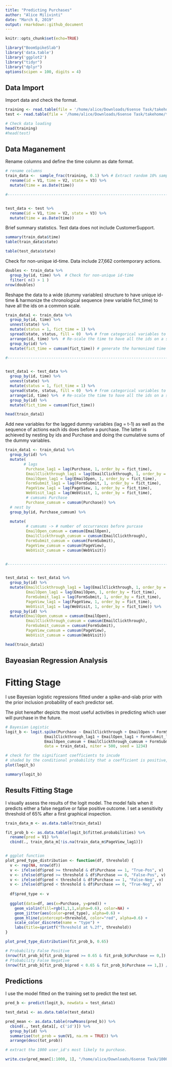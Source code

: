 ```yaml
---
title: "Predicting Purchases"
author: "Alice Milivinti"
date: "March 8, 2019"
output: rmarkdown::github_document
---
```


```r
knitr::opts_chunk$set(echo=TRUE)

library("BoomSpikeSlab")
library('data.table')
library('ggplot2')
library("tidyr")
library("dplyr")
options(scipen = 100, digits = 4)


```


## Data Import

Import data and check the format.

```r

training <- read.table(file = '/home/alice/Downloads/6sense Task/takehome/training.tsv', sep = '\t', header = FALSE)
test <- read.table(file = '/home/alice/Downloads/6sense Task/takehome/test.tsv', sep = '\t', header = FALSE)

# Check data loading
head(training)
#head(test)

```

## Data Maganement

Rename columns and define the time column as date format.


```r

# rename columns
train_data <-  sample_frac(training, 0.1) %>% # Extract random 10% sample of training data
  rename(id = V1, time = V2, state = V3) %>%
  mutate(time = as.Date(time))

#-------------------------------------------------------------------------------


test_data <- test %>%
  rename(id = V1, time = V2, state = V3) %>%
  mutate(time = as.Date(time))


```

Brief summary statistics. Test data does not include CustomerSupport.

```r
summary(train_data$time)
table(train_data$state)

table(test_data$state)

```

Check for non-unique id-time. Data include 27,662 contemporary actions.

```r
doubles <- train_data %>%
  group_by(id, time) %>%  # Check for non-unique id-time 
  filter( n() > 1 ) 
nrow(doubles)

```

Reshape the data to a wide (dummy variables) structure to have unique id-time & harmonize the chronological sequence (new variable fict_time) to have all the ids on a common scale.

```r
train_data1 <- train_data %>%
  group_by(id, time) %>%
  unnest(state) %>% 
  mutate(status = 1, fict_time = 1) %>% 
  spread(state, status, fill = 0)  %>% # from categorical variables to dummies
  arrange(id, time) %>%  # Re-scale the time to have all the ids on a single scale
  group_by(id) %>%
  mutate(fict_time = cumsum(fict_time)) # generate the harmonized time

#-------------------------------------------------------------------------------


test_data1 <- test_data %>%
  group_by(id, time) %>%
  unnest(state) %>% 
  mutate(status = 1, fict_time = 1) %>% 
  spread(state, status, fill = 0)  %>% # from categorical variables to dummies
  arrange(id, time) %>%  # Re-scale the time to have all the ids on a single scale
  group_by(id) %>%
  mutate(fict_time = cumsum(fict_time))

head(train_data1)

```

Add new variables for the lagged dummy variables (lag = t-1) as well as the sequence of actions each ids does before a purchase. The latter is achieved by nesting by ids and Purchase and doing the cumulative sums of the dummy variables. 

```r

train_data1 <- train_data1 %>%
  group_by(id) %>%
  mutate(
        # lags
         Purchase_lag1 = lag(Purchase, 1, order_by = fict_time), 
         EmailClickthrough_lag1 = lag(EmailClickthrough, 1, order_by = fict_time),
         EmailOpen_lag1 = lag(EmailOpen, 1, order_by = fict_time),
         FormSubmit_lag1 = lag(FormSubmit, 1, order_by = fict_time),
         PageView_lag1 = lag(PageView, 1, order_by = fict_time),
         WebVisit_lag1 = lag(WebVisit, 1, order_by = fict_time),
         # cumsums Purchase
         Purchase_cumsum = cumsum(Purchase)) %>% 
  # nest by
  group_by(id, Purchase_cumsum) %>%
  
  mutate(
         # cumsums -> # number of occurrances before purcase
         EmailOpen_cumsum = cumsum(EmailOpen), 
         EmailClickthrough_cumsum = cumsum(EmailClickthrough),
         FormSubmit_cumsum = cumsum(FormSubmit),
         PageView_cumsum = cumsum(PageView),
         WebVisit_cumsum = cumsum(WebVisit))


#-------------------------------------------------------------------------------


test_data1 <- test_data1 %>%
  group_by(id) %>%
  mutate(EmailClickthrough_lag1 = lag(EmailClickthrough, 1, order_by = fict_time),
         EmailOpen_lag1 = lag(EmailOpen, 1, order_by = fict_time),
         FormSubmit_lag1 = lag(FormSubmit, 1, order_by = fict_time),
         PageView_lag1 = lag(PageView, 1, order_by = fict_time),
         WebVisit_lag1 = lag(WebVisit, 1, order_by = fict_time)) %>%
  group_by(id) %>%
  mutate(EmailOpen_cumsum = cumsum(EmailOpen), 
         EmailClickthrough_cumsum = cumsum(EmailClickthrough),
         FormSubmit_cumsum = cumsum(FormSubmit),
         PageView_cumsum = cumsum(PageView),
         WebVisit_cumsum = cumsum(WebVisit))

head(train_data1)

```

## Bayeasian Regression Analysis 

# Fitting Stage
I use Bayesian logistic regressions fitted under a spike-and-slab prior with the prior inclusion probability of each predictor set.

The plot hereafter depicts the most useful activities in predicting which user will purchase in the future.


```r
# Bayesian Logistic 
logit_b <- logit.spike(Purchase ~ EmailClickthrough + EmailOpen + FormSubmit + PageView + WebVisit + fict_time +
                 EmailClickthrough_lag1 + EmailOpen_lag1 + FormSubmit_lag1 + PageView_lag1 + WebVisit_lag1 +
                 EmailOpen_cumsum + EmailClickthrough_cumsum + FormSubmit_cumsum + PageView_cumsum + WebVisit_cumsum, 
                 data = train_data1, niter = 500, seed = 1234)

# check for the significant coefficients to incude
# shaded by the conditional probability that a coefficient is positive, given that it is nonzero.
plot(logit_b)

summary(logit_b)

```


## Results Fitting Stage

I visually assess the results of the logit model. The model fails when it predicts either a false negative or false positive outcome.
I set a sensitivity threshold of 65% after a first graphical inspection. 

```r

train_data_m <- as.data.table(train_data1)

fit_prob_b <- as.data.table(logit_b$fitted.probabilities) %>%
  rename(pred = V1) %>%
  cbind(., train_data_m[!is.na(train_data_m$PageView_lag1)])


# ggplot function
plot_pred_type_distribution <- function(df, threshold) {
  v <- rep(NA, nrow(df))
  v <- ifelse(df$pred >= threshold & df$Purchase == 1, "True-Pos", v)
  v <- ifelse(df$pred >= threshold & df$Purchase == 0, "False-Pos", v)
  v <- ifelse(df$pred < threshold & df$Purchase == 1, "False-Neg", v)
  v <- ifelse(df$pred < threshold & df$Purchase == 0, "True-Neg", v)
  
  df$pred_type <- v
  
  ggplot(data=df, aes(x=Purchase, y=pred)) + 
    geom_violin(fill=rgb(1,1,1,alpha=0.6), color=NA) + 
    geom_jitter(aes(color=pred_type), alpha=0.6) +
    geom_hline(yintercept=threshold, color="red", alpha=0.6) +
    scale_color_discrete(name = "type") +
    labs(title=sprintf("Threshold at %.2f", threshold))
}

plot_pred_type_distribution(fit_prob_b, 0.65)

# Probability False Positive
(nrow(fit_prob_b[fit_prob_b$pred >= 0.65 & fit_prob_b$Purchase == 0,]) / nrow(fit_prob_b[fit_prob_b$Purchase == 0,])) * 100
# Ptobability False Negative
(nrow(fit_prob_b[fit_prob_b$pred < 0.65 & fit_prob_b$Purchase == 1,]) / nrow(fit_prob_b[fit_prob_b$Purchase == 1,])) * 100


```

## Predictions

I use the model fitted on the training set to predict the test set.

```r

pred_b <- predict(logit_b, newdata = test_data1)

test_data1 <- as.data.table(test_data1)

pred_mean <- as.data.table(rowMeans(pred_b)) %>%
  cbind(., test_data1[, c('id')]) %>%
  group_by(id) %>%
  summarise(tot_prob = sum(V1, na.rm = TRUE)) %>%
  arrange(desc(tot_prob)) 

# extract the 1000 user_id's most likely to purchase.

write.csv(pred_mean[1:1000, 1], "/home/alice/Downloads/6sense Task/1000_users1.csv", sep = ',')


```






